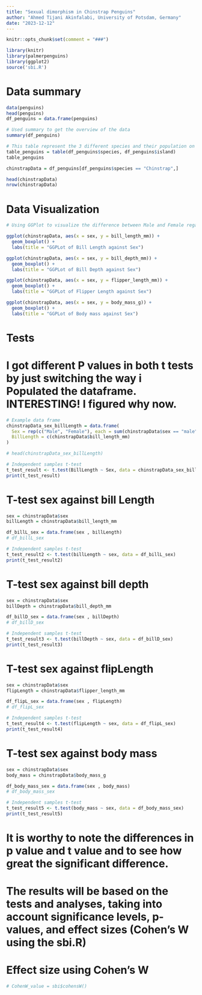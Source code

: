 ```yaml
---
title: "Sexual dimorphism in Chinstrap Penguins"
author: "Ahmed Tijani Akinfalabi, University of Potsdam, Germany"
date: "2023-12-12"
---
```


```r
knitr::opts_chunk$set(comment = "###")
```


```r
library(knitr)
library(palmerpenguins)
library(ggplot2)
source('sbi.R')
```

# Data summary

```r
data(penguins)
head(penguins)
df_penguins = data.frame(penguins)

# Used summary to get the overview of the data
summary(df_penguins)

# This table represent the 3 different species and their population on the Island.
table_penguins = table(df_penguins$species, df_penguins$island)
table_penguins

chinstrapData = df_penguins[df_penguins$species == "Chinstrap",]

head(chinstrapData)
nrow(chinstrapData)
```


# Data Visualization

```r
# Using GGPlot to visualize the difference between Male and Female regarding different attributes

ggplot(chinstrapData, aes(x = sex, y = bill_length_mm)) +
  geom_boxplot() +
  labs(title = "GGPLot of Bill Length against Sex")

ggplot(chinstrapData, aes(x = sex, y = bill_depth_mm)) +
  geom_boxplot() +
  labs(title = "GGPLot of Bill Depth against Sex")

ggplot(chinstrapData, aes(x = sex, y = flipper_length_mm)) +
  geom_boxplot() +
  labs(title = "GGPLot of Flipper Length against Sex")

ggplot(chinstrapData, aes(x = sex, y = body_mass_g)) +
  geom_boxplot() +
  labs(title = "GGPLot of Body mass against Sex")

```


# Tests

# I got different P values in both t tests by just switching the way i Populated the dataframe. INTERESTING! I figured why now.

```r
# Example data frame
chinstrapData_sex_billLength = data.frame(
  Sex = rep(c("Male", "Female"), each = sum(chinstrapData$sex == "male")),
  BillLength = c(chinstrapData$bill_length_mm)
)

# head(chinstrapData_sex_billLength)

# Independent samples t-test
t_test_result <- t.test(BillLength ~ Sex, data = chinstrapData_sex_billLength)
print(t_test_result)

```


# T-test sex against bill Length

```r
sex = chinstrapData$sex
billLength = chinstrapData$bill_length_mm

df_billL_sex = data.frame(sex , billLength)
# df_billL_sex

# Independent samples t-test
t_test_result2 <- t.test(billLength ~ sex, data = df_billL_sex)
print(t_test_result2)

```


# T-test sex against bill depth

```r
sex = chinstrapData$sex
billDepth = chinstrapData$bill_depth_mm

df_billD_sex = data.frame(sex , billDepth)
# df_billD_sex

# Independent samples t-test
t_test_result3 <- t.test(billDepth ~ sex, data = df_billD_sex)
print(t_test_result3)

```


# T-test sex against flipLength

```r
sex = chinstrapData$sex
flipLength = chinstrapData$flipper_length_mm

df_flipL_sex = data.frame(sex , flipLength)
# df_flipL_sex

# Independent samples t-test
t_test_result4 <- t.test(flipLength ~ sex, data = df_flipL_sex)
print(t_test_result4)

```


# T-test sex against body mass

```r
sex = chinstrapData$sex
body_mass = chinstrapData$body_mass_g

df_body_mass_sex = data.frame(sex , body_mass)
# df_body_mass_sex

# Independent samples t-test
t_test_result5 <- t.test(body_mass ~ sex, data = df_body_mass_sex)
print(t_test_result5)

```


# It is worthy to note the differences in p value and t value and to see how great the significant difference.

# The results will be based on the tests and analyses, taking into account significance levels, p-values, and effect sizes (Cohen's W using the sbi.R)


# Effect size using Cohen's W

```r
# CohenW_value = sbi$cohensW()

```

